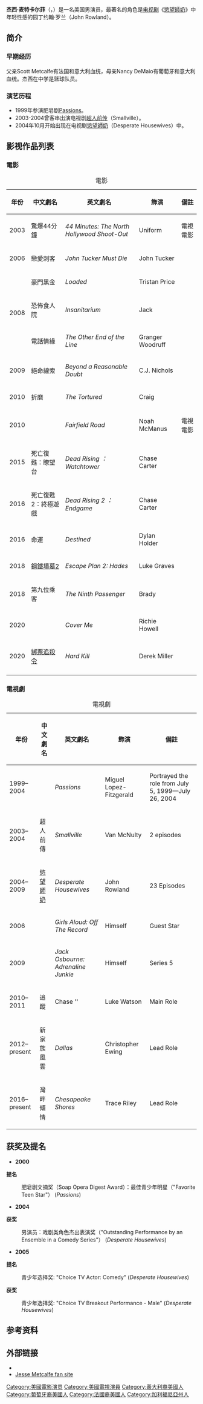{{noteTA
|G1=Movie
|G2=Show
|G3=PP
|T=zh-tw:傑西·麥卡菲;zh-cn:杰西·麦特卡尔菲;
|1=zh-tw:傑西·麥卡菲;zh-cn:杰西·麦特卡尔菲;
}}
{{Infobox entertainer
| name = 杰西·麦特卡尔菲
| type = 男演员
| image= Jesse Metcalfe at PaleyFest 2013.jpg
| caption = 麦特卡尔菲於2013年
| birthname = Jesse Eden Metcalfe
| birthdate = {{birth date and age|1978|12|9}}
| location = {{USA}}[[加利福尼亚|加利福尼亚]]{{le|卡梅爾瓦利 (加利福尼亞州)|Carmel Valley Village, California|卡梅爾瓦利}}
| othername = 
| occupation = 演員
| years_active = 1999年至今
| homepage = 
| spouse =
}}

'''杰西·麦特卡尔菲'''（{{lang-en|Jesse Eden Metcalfe}}，{{bd|1978年|12月9日}}）是一名美国男演员，最著名的角色是[[电视剧|电视剧]]《[[慾望師奶|慾望師奶]]》中年轻性感的园丁约翰·罗兰（John Rowland）。

==简介==
===早期经历===
父亲Scott Metcalfe有法国和意大利血统，母亲Nancy DeMaio有葡萄牙和意大利血统。杰西在中学是篮球队员。

===演艺历程===
* 1999年参演肥皂剧[[Passions|Passions]]。
* 2003-2004曾客串出演电视剧[[超人前传|超人前传]]（Smallville）。
* 2004年10月开始出现在电视剧[[慾望師奶|慾望師奶]]（Desperate Housewives）中。

==影视作品列表==
===電影===
{| class="wikitable sortable"
|+ 電影
|-
! 年份
! 中文劇名
! 英文劇名
! 飾演
! class="unsortable" | 備註
|-
| 2003
|驚爆44分鐘||''44 Minutes: The North Hollywood Shoot-Out'' || Uniform || 電視電影
|-
| 2006
|戀愛刺客||''John Tucker Must Die'' || John Tucker || 
|-
| style="text-align:center;" rowspan="3"| 2008
|豪門黑金||  ''Loaded'' || Tristan Price || 
|-
|恐怖食人院|| ''Insanitarium'' || Jack || 
|-
|電話情緣|| ''The Other End of the Line'' || Granger Woodruff || 
|-
| 2009 || 絕命線索||''Beyond a Reasonable Doubt'' || C.J. Nichols || 
|-
| 2010 ||折磨 ||''The Tortured'' || Craig || 
|-
| 2010 || ||''Fairfield Road'' || Noah McManus || 電視電影
|-
| 2015 || 死亡復甦：瞭望台 || ''Dead Rising ：Watchtower'' || Chase Carter ||  
|-
| 2016 || 死亡復甦2：終極遊戲 || ''Dead Rising 2 ：Endgame'' || Chase Carter ||  
|-
| 2016 || 命運 || ''Destined'' || Dylan Holder ||  
|-
| 2018 || [[鋼鐵墳墓2|鋼鐵墳墓2]] || ''Escape Plan 2: Hades'' || Luke Graves ||  
|-
| 2018 || 第九位乘客 || ''The Ninth Passenger'' || Brady ||  
|-
| 2020 ||  || ''Cover Me'' || Richie Howell ||  
|-
| 2020 || [[綁票追殺令|綁票追殺令]] || ''Hard Kill'' || Derek Miller ||  
|-
|}

===電視劇===
{| class="wikitable sortable"
|+ 電視劇
|-
! 年份
! 中文劇名
! 英文劇名
! 飾演
! class="unsortable" | 備註
|-
| 1999–2004<br>
| ||''Passions'' || Miguel Lopez-Fitzgerald || Portrayed the role from July 5, 1999—July 26, 2004
|-
| 2003–2004
| 超人前傳||''Smallville'' || Van McNulty || 2 episodes
|-
| 2004–2009
|[[慾望師奶|慾望師奶]] ||''Desperate Housewives'' || John Rowland || 23 Episodes
|- 
| 2006
| ||''Girls Aloud: Off The Record'' || Himself || Guest Star
|-
| 2009
| ||''Jack Osbourne: Adrenaline Junkie'' || Himself || Series 5
|-
| 2010–2011
|追蹤 ||Chase '' || Luke Watson || Main Role
|-
| 2012–present
| 新家族風雲||''Dallas'' || Christopher Ewing || Lead Role
|-
| 2016–present
| 灣畔傾情||''Chesapeake Shores'' || Trace Riley ||Lead Role
|}

==获奖及提名==
*'''2000'''

'''提名'''
:肥皂剧文摘奖（Soap Opera Digest Award）：最佳青少年明星（"Favorite Teen Star"） (''Passions'')

*'''2004'''

'''获奖'''
:男演员：戏剧类角色杰出表演奖（"Outstanding Performance by an Ensemble in a Comedy Series"） (''Desperate Housewives'')

*'''2005'''

'''提名'''
:青少年选择奖: "Choice TV Actor: Comedy" (''Desperate Housewives'')

'''获奖'''
:青少年选择奖: "Choice TV Breakout Performance - Male" (''Desperate Housewives'')

==参考资料==
{{Reflist}}

==外部链接==
*{{imdb name|id=0582462|name=Jesse Metcalfe}}
*[http://www.jessemetcalfe.net Jesse Metcalfe fan site] {{Wayback|url=http://www.jessemetcalfe.net/ |date=20210116143621 }}

{{Authority control}}
{{DEFAULTSORT:Metcalfe, Jesse}}
[[Category:美國電影演员|Category:美國電影演员]]
[[Category:美國電視演員|Category:美國電視演員]]
[[Category:義大利裔美國人|Category:義大利裔美國人]]
[[Category:葡萄牙裔美國人|Category:葡萄牙裔美國人]]
[[Category:法國裔美國人|Category:法國裔美國人]]
[[Category:加利福尼亞州人|Category:加利福尼亞州人]]